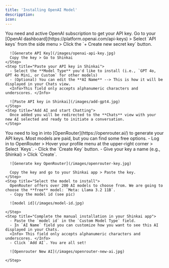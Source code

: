 ```yaml
---
title: 'Installing OpenAI Model'
descripption:
icon:
---
```


<Accordion title="Installing OpenAI Model">
  <Warning>You need and active OpenAI subscription to get your API key.</Warning>
  <Steps>
    <Step title="Generate your API key">
      Go to your [OpenAI dashboard](https://platform.openai.com/api-keys) > Select `API keys` from the side menu > Click the `+ Create new secret key` button.
      
      ![Generate API Key](/images/openai-api-key.jpg)
      Copy the key > Go to Shinkai
    </Step>
    <Step title="Paste your API key in Shinkai">
      - Select the **Model Type** you'd like to install (i.e., `GPT 4o, GPT 4o Mini, or Custom` for other models)
      - (Optional) You can edit the **AI Name** --> This is how it will be displayed in your Chats view. 
      <Info>This field only accepts alphanumeric characters and underscores. </Info>
      
      ![Paste API key in Shinkai](/images/add-gpt4.jpg)
    </Step>
    <Step title="Add AI and start Chatting">
      Once added you will be redirected to the **Chats** view with your new AI selected and ready to initiate a conversation. 
    </Step>
  </Steps>

</Accordion>

<Accordion title="Installing OpenRouter Model">
  <Info> 
    You need to log in into [OpenRouter](https://openrouter.ai/) to generate your API keys.
    Most models are paid, but you can find some free options. 
  </Info>
  <Steps>
    <Step title="Generate your API key">
      - Log in to OpenRouter > Hover your profile menu at the upper-right corner > Select `Keys`.
      - Click the `Create Key` button. 
      - Give your key a name (e.g., Shinkai) > Click `Create`.
      
      ![Generate key OpenRouter](/images/openrouter-key.jpg)

      Copy the key and go to your Shinkai app > Paste the key.
    </Step>
    <Step title="Select the model to install">
      OpenRouter offers over 200 AI models to choose from. We are going to choose the **free** model: `Meta: Llama 3.2 11B`.
      - Copy the model id (see pic)
      
      ![model id](/images/model-id.jpg)

    </Step>
    <Step title="Complete the manual installation in your Shinkai app">
      - Paste the `model id` in the `Custom Model Type` field.
      - In `AI Name` field you can customize how you want to see this AI displayed in your Chats. 
      <Info> This field only accepts alphanumeric characters and underscores. </Info>
      - Click `Add AI`. You are all set! 

      ![Openrouter New AI](/images/openrouter-new-ai.jpg)

    </Step>
  </Steps>

</Accordion>
